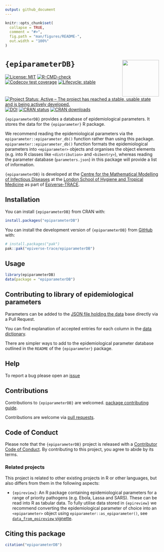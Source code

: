 ```yaml
---
output: github_document
---
```


<!-- README.md is generated from README.Rmd. Please edit that file. -->
<!-- The code to render this README is stored in .github/workflows/render-readme.yaml -->
<!-- Variables marked with double curly braces will be transformed beforehand: -->
<!-- `packagename` is extracted from the DESCRIPTION file -->
<!-- `gh_repo` is extracted via a special environment variable in GitHub Actions -->


```r
knitr::opts_chunk$set(
  collapse = TRUE,
  comment = "#>",
  fig.path = "man/figures/README-",
  out.width = "100%"
)
```

# `{epiparameterDB}` <img src="man/figures/logo.svg" align="right" width="120" alt="" />

<!-- badges: start -->
[![License: MIT](https://img.shields.io/badge/License-MIT-yellow.svg)](https://opensource.org/license/mit)
[![R-CMD-check](https://github.com/epiverse-trace/epiparameterDB/actions/workflows/R-CMD-check.yaml/badge.svg)](https://github.com/epiverse-trace/epiparameterDB/actions/workflows/R-CMD-check.yaml)
[![Codecov test coverage](https://codecov.io/gh/epiverse-trace/epiparameterDB/branch/main/graph/badge.svg)](https://app.codecov.io/gh/epiverse-trace/epiparameterDB?branch=main)
[![Lifecycle: stable](https://img.shields.io/badge/lifecycle-stable-brightgreen.svg)](https://lifecycle.r-lib.org/articles/stages.html#stable)
[![Project Status: Active – The project has reached a stable, usable state and is being actively developed.](https://www.repostatus.org/badges/latest/active.svg)](https://www.repostatus.org/#active)
[![DOI](https://zenodo.org/badge/DOI/10.5281/zenodo.14514630.svg)](https://doi.org/10.5281/zenodo.14514630)
[![CRAN status](https://www.r-pkg.org/badges/version/epiparameterDB)](https://CRAN.R-project.org/package=epiparameterDB)
[![CRAN downloads](https://cranlogs.r-pkg.org/badges/epiparameterDB)](https://cran.r-project.org/package=epiparameterDB)
<!-- badges: end -->

`{epiparameterDB}` provides a database of epidemiological parameters. It stores the data for the `{epiparameter}` R package. 

We recommend reading the epidemiological parameters via the `epiparameter::epiparameter_db()` function rather than
using this package. `epiparameter::epiparameter_db()` function formats the epidemiological parameters into `<epiparameter>` objects and organises the object elements (e.g. into R classes like `<distribution>` and `<bibentry>`), whereas reading the parameter database (`parameters.json`) in this package will provide a list of information.

`{epiparameterDB}` is developed at the [Centre for the Mathematical Modelling of Infectious Diseases](https://www.lshtm.ac.uk/research/centres/centre-mathematical-modelling-infectious-diseases) at the [London School of Hygiene and Tropical Medicine](https://www.lshtm.ac.uk/) as part of [Epiverse-TRACE](https://data.org/initiatives/epiverse/).

## Installation

You can install `{epiparameterDB}` from CRAN with:

``` r
install.packages("epiparameterDB")
```

You can install the development version of `{epiparameterDB}` from
[GitHub](https://github.com/) with:

``` r
# install.packages("pak")
pak::pak("epiverse-trace/epiparameterDB")
```

## Usage

```r
library(epiparameterDB)
data(package = "epiparameterDB")
```

## Contributing to library of epidemiological parameters

Parameters can be added to the [JSON file holding the data](https://github.com/epiverse-trace/epiparameterDB/blob/main/inst/extdata/parameters.json) base directly via a Pull Request.

You can find explanation of accepted entries for each column in the [data dictionary](https://github.com/epiverse-trace/epiparameterDB/blob/main/inst/extdata/data_dictionary.json).

There are simpler ways to add to the epidemiological parameter database outlined in the `README` of the `{epiparameter}` package.

## Help 

To report a bug please open an [issue](https://github.com/epiverse-trace/epiparameterDB/issues/new/choose)

## Contributions

Contributions to `{epiparameterDB}` are welcomed. [package contributing guide](https://github.com/epiverse-trace/.github/blob/main/CONTRIBUTING.md).

Contributions are welcome via [pull requests](https://github.com/epiverse-trace/epiparameterDB/pulls).

## Code of Conduct

Please note that the `{epiparameterDB}` project is released with a [Contributor Code of Conduct](https://github.com/epiverse-trace/.github/blob/main/CODE_OF_CONDUCT.md). By contributing to this project, you agree to abide by its terms.

### Related projects

This project is related to other existing projects in R or other languages, but also differs from them in the following aspects:

- `{epireview}`: An R package containing epidemiological parameters for a range of priority pathogens (e.g. Ebola, Lassa and SARS). These can be read into R as tabular data. To fully utilise data stored in `{epireview}` we recommend converting the epidemiological parameter of choice into an `<epiparameter>` object using `epiparameter::as_epiparameter()`, see [`data_from_epireview` vignette](https://epiverse-trace.github.io/epiparameter/articles/data_from_epireview.html). 

## Citing this package

```r
citation("epiparameterDB")
```

